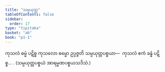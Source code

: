 ```yaml
---
title: "သမ္ပယုတ္တ"
tableOfContents: false
sidebar:
  order: 17
type: "tipitaka"
basket: "ab"
book: "p1-1"
---
```



<DynamicBreadcrumb />

<Division number="16" book="p1-1" e="ch" v="36" p="299">

<Paragraph number="164" book="p1-1">
ကုသလံ ဓမ္မံ ပဋိစ္စ ကုသလော ဓမ္မော ဥပ္ပဇ္ဇတိ သမ္ပယုတ္တပစ္စယာ—  ကုသလံ ဧကံ ခန္ဓံ ပဋိစ္စ… . (သမ္ပယုတ္တပစ္စယံ အာရမ္မဏပစ္စယသဒိသံ.)
</Paragraph>
</Division>